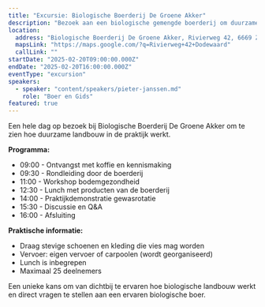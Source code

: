 ```yaml
---
title: "Excursie: Biologische Boerderij De Groene Akker"
description: "Bezoek aan een biologische gemengde boerderij om duurzame landbouwpraktijken in actie te zien."
location:
  address: "Biologische Boerderij De Groene Akker, Rivierweg 42, 6669 ZB Dodewaard"
  mapsLink: "https://maps.google.com/?q=Rivierweg+42+Dodewaard"
  callLink: ""
startDate: "2025-02-20T09:00:00.000Z"
endDate: "2025-02-20T16:00:00.000Z"
eventType: "excursion"
speakers:
  - speaker: "content/speakers/pieter-janssen.md"
    role: "Boer en Gids"
featured: true
---
```


Een hele dag op bezoek bij Biologische Boerderij De Groene Akker om te zien hoe duurzame landbouw in de praktijk werkt.

**Programma:**
- 09:00 - Ontvangst met koffie en kennismaking
- 09:30 - Rondleiding door de boerderij
- 11:00 - Workshop bodemgezondheid
- 12:30 - Lunch met producten van de boerderij
- 14:00 - Praktijkdemonstratie gewasrotatie
- 15:30 - Discussie en Q&A
- 16:00 - Afsluiting

**Praktische informatie:**
- Draag stevige schoenen en kleding die vies mag worden
- Vervoer: eigen vervoer of carpoolen (wordt georganiseerd)
- Lunch is inbegrepen
- Maximaal 25 deelnemers

Een unieke kans om van dichtbij te ervaren hoe biologische landbouw werkt en direct vragen te stellen aan een ervaren biologische boer.
